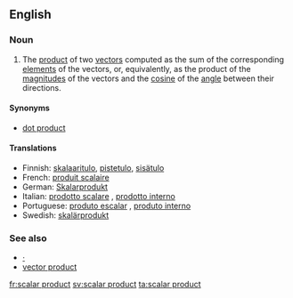 ==English==
{{wikipedia}}

===Noun===
{{en-noun|sg=[[scalar]] [[product]]}}

# {{vector}} The [[product]] of two [[vector]]s computed as the sum of the corresponding [[element]]s of the vectors, or, equivalently, as the product of the [[magnitude]]s of the vectors and the [[cosine]] of the [[angle]] between their directions.

====Synonyms====
* [[dot product]]

====Translations====
* Finnish: [[skalaaritulo]], [[pistetulo]], [[sisätulo]]
* French: [[produit scalaire]] {{m}}
* German: [[Skalarprodukt]] {{n}}
* Italian: [[prodotto scalare]] {{m}}, [[prodotto interno]] {{m}}
* Portuguese: [[produto escalar]] {{m}}, [[produto interno]] {{m}}
* Swedish: [[skalärprodukt]] {{c}}

===See also===
* [[·]]
* [[vector product]]

[[fr:scalar product]]
[[sv:scalar product]]
[[ta:scalar product]]